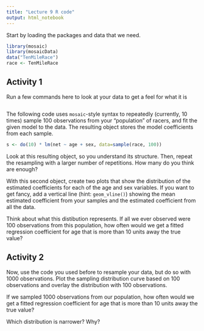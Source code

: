 ```yaml
---
title: "Lecture 9 R code"
output: html_notebook
---
```


Start by loading the packages and data that we need.

```r
library(mosaic)
library(mosaicData)
data("TenMileRace")
race <- TenMileRace
```

## Activity 1

Run a few commands here to look at your data to get a feel for what it is
```r

```


The following code uses `mosaic`-style syntax to repeatedly (currently, 10 times) sample 100 observations from your "population" of racers, and fit the given model to the data. The resulting object stores the model coefficients from each sample.

```r
s <- do(10) * lm(net ~ age + sex, data=sample(race, 100))
```

Look at this resulting object, so you understand its structure. Then, repeat the resampling with a larger number of repetitions. How many do you think are enough?

With this second object, create two plots that show the distribution of the estimated coefficients for each of the age and sex variables. If you want to get fancy, add a vertical line (hint: `geom_vline()`) showing the mean estimated coefficient from your samples and the estimated coefficient from all the data.


Think about what this distibution represents. If all we ever observed were 100 observations from this population, how often would we get a fitted regression coefficient for age that is more than 10 units away the true value? 

## Activity 2

Now, use the code you used before to resample your data, but do so with 1000 observations. Plot the sampling distribution curve based on 100 observations and overlay the distribution with 100 observations.  

If we sampled 1000 observations from our population, how often would we get a fitted regression coefficient for age that is more than 10 units away the true value? 

Which distribution is narrower? Why?